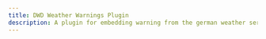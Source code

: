 ---
title: DWD Weather Warnings Plugin
description: A plugin for embedding warning from the german weather service
---

